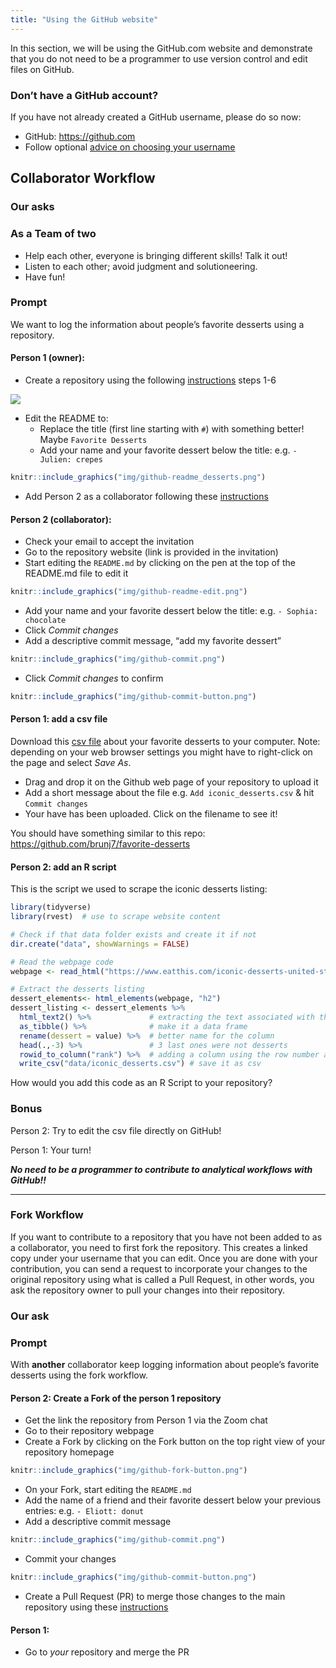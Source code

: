 ```yaml
---
title: "Using the GitHub website"
---
```


In this section, we will be using the GitHub.com website and demonstrate that you do not need to be a programmer to use version control and edit files on GitHub.

::: {.callout-note collapse=true}
### Don't have a GitHub account?

If you have not already created a GitHub username, please do so now:

- GitHub: <https://github.com>
- Follow optional [advice on choosing your username](https://happygitwithr.com/github-acct.html)
:::


## Collaborator Workflow

::: {.callout-tip}

### Our asks

### As a Team of two

- Help each other, everyone is bringing different skills! Talk it out!
- Listen to each other; avoid judgment and solutioneering.
- Have fun!


### Prompt

We want to log the information about people's favorite desserts using a repository.

:::


#### Person 1 (owner):

- Create a repository using the following  [instructions](https://docs.github.com/en/github/getting-started-with-github/create-a-repo) steps 1-6

![](img/github-dessert-repo.png)

- Edit the README to:
   - Replace the title (first line starting with `#`) with something better! Maybe `Favorite Desserts`
   - Add your name and your favorite dessert below the title: e.g.  ` - Julien: crepes`

```r
knitr::include_graphics("img/github-readme_desserts.png")
```

- Add Person 2 as a collaborator following these [instructions](https://docs.github.com/en/github/setting-up-and-managing-your-github-user-account/inviting-collaborators-to-a-personal-repository)


#### Person 2 (collaborator): 

- Check your email to accept the invitation
- Go to the repository website (link is provided in the invitation)
- Start editing the `README.md` by clicking on the pen at the top of the README.md file to edit it

```r
knitr::include_graphics("img/github-readme-edit.png")
```

- Add your name and your favorite dessert below the title: e.g.  ` - Sophia: chocolate`
- Click _Commit changes_
- Add a descriptive commit message, "add my favorite dessert"


```r
knitr::include_graphics("img/github-commit.png")
```

- Click _Commit changes_ to confirm

```r
knitr::include_graphics("img/github-commit-button.png")
```


#### Person 1: add a csv file

Download this [csv file](https://raw.githubusercontent.com/brunj7/eds214-handson-ghcollab/main/data/iconic_desserts.csv) about your favorite desserts to your computer. Note: depending on your web browser settings you might have to right-click on the page and select _Save As_.

- Drag and drop it on the Github web page of your repository to upload it
- Add a short message about the file e.g. `Add iconic_desserts.csv` & hit `Commit changes`
- Your have has been uploaded. Click on the filename to see it!

You should have something similar to this repo: <https://github.com/brunj7/favorite-desserts>


#### Person 2: add an R script

This is the script we used to scrape the iconic desserts listing: 

```r
library(tidyverse)
library(rvest)  # use to scrape website content

# Check if that data folder exists and create it if not
dir.create("data", showWarnings = FALSE)

# Read the webpage code
webpage <- read_html("https://www.eatthis.com/iconic-desserts-united-states/")

# Extract the desserts listing
dessert_elements<- html_elements(webpage, "h2")
dessert_listing <- dessert_elements %>% 
  html_text2() %>%             # extracting the text associated with this type of element of the webpage
  as_tibble() %>%              # make it a data frame
  rename(dessert = value) %>%  # better name for the column
  head(.,-3) %>%               # 3 last ones were not desserts 
  rowid_to_column("rank") %>%  # adding a column using the row number as proxy for the rank
  write_csv("data/iconic_desserts.csv") # save it as csv
```


How would you add this code as an R Script to your repository?


### Bonus 

Person 2: Try to edit the csv file directly on GitHub! 

Person 1: Your turn!

***No need to be a programmer to contribute to analytical workflows with GitHub!!***


<hr>


### Fork Workflow

If you want to contribute to a repository that you have not been added to as a collaborator, you need to first fork the repository. This creates a linked copy under your username that you can edit. Once you are done with your contribution, you can send a request to incorporate your changes to the original repository using what is called a Pull Request, in other words, you ask the repository owner to pull your changes into their repository.


::: {.callout-tip}

### Our ask




### Prompt

With **another** collaborator keep logging information about people's favorite desserts using the fork workflow.

:::

#### Person 2: Create a Fork of the person 1 repository

- Get the link the repository from Person 1 via the Zoom chat
- Go to their repository webpage
- Create a Fork by clicking on the Fork button on the top right view of your repository homepage

```r
knitr::include_graphics("img/github-fork-button.png")
```

- On your Fork, start editing the `README.md` 
- Add the name of a friend and their favorite dessert below your previous entries: e.g.  ` - Eliott: donut`
- Add a descriptive commit message

```r
knitr::include_graphics("img/github-commit.png")
```

- Commit your changes

```r
knitr::include_graphics("img/github-commit-button.png")
```
- Create a Pull Request (PR) to merge those changes to the main repository using these [instructions](https://docs.github.com/en/pull-requests/collaborating-with-pull-requests/proposing-changes-to-your-work-with-pull-requests/creating-a-pull-request-from-a-fork)


#### Person 1:

- Go to *your* repository and merge the PR

